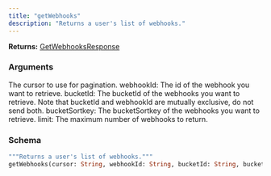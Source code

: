 ```yaml
---
title: "getWebhooks"
description: "Returns a user's list of webhooks."
---
```


**Returns:** [GetWebhooksResponse](/api-reference/types/getwebhooksresponse)

### Arguments

<ResponseField name="cursor" type="String">
  The cursor to use for pagination.
</ResponseField>

<ResponseField name="webhookId" type="String">
  webhookId: The id of the webhook you want to retrieve.
</ResponseField>

<ResponseField name="bucketId" type="String">
  bucketId: The bucketId of the webhooks you want to retrieve. Note that bucketId and webhookId are mutually exclusive, do not send both.
</ResponseField>

<ResponseField name="bucketSortkey" type="String">
  bucketSortkey: The bucketSortkey of the webhooks you want to retrieve.
</ResponseField>

<ResponseField name="limit" type="Int">
  limit: The maximum number of webhooks to return.
</ResponseField>

### Schema


```graphql 
"""Returns a user's list of webhooks."""
getWebhooks(cursor: String, webhookId: String, bucketId: String, bucketSortkey: String, limit: Int): GetWebhooksResponse
```
